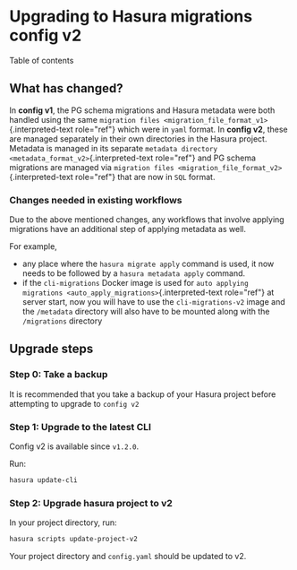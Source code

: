 
Upgrading to Hasura migrations config v2
========================================

Table of contents

What has changed?
-----------------

In **config v1**, the PG schema migrations and Hasura metadata were both
handled using the same
`migration files <migration_file_format_v1>`{.interpreted-text
role="ref"} which were in `yaml` format. In **config v2**, these are
managed separately in their own directories in the Hasura project.
Metadata is managed in its separate
`metadata directory <metadata_format_v2>`{.interpreted-text role="ref"}
and PG schema migrations are managed via
`migration files <migration_file_format_v2>`{.interpreted-text
role="ref"} that are now in `SQL` format.

### Changes needed in existing workflows

Due to the above mentioned changes, any workflows that involve applying
migrations have an additional step of applying metadata as well.

For example,

-   any place where the `hasura migrate apply` command is used, it now
    needs to be followed by a `hasura metadata apply` command.
-   if the `cli-migrations` Docker image is used for
    `auto applying migrations <auto_apply_migrations>`{.interpreted-text
    role="ref"} at server start, now you will have to use the
    `cli-migrations-v2` image and the `/metadata` directory will also
    have to be mounted along with the `/migrations` directory

Upgrade steps
-------------

### Step 0: Take a backup

It is recommended that you take a backup of your Hasura project before
attempting to upgrade to `config v2`

### Step 1: Upgrade to the latest CLI

Config v2 is available since `v1.2.0`.

Run:

```bash
hasura update-cli
```

### Step 2: Upgrade hasura project to v2

In your project directory, run:

```bash
hasura scripts update-project-v2
```

Your project directory and `config.yaml` should be updated to v2.
